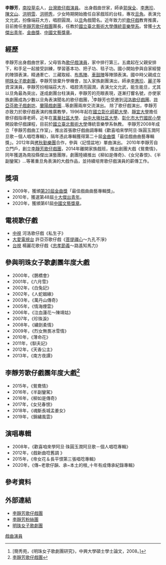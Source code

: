 {{BLPsources|time=2022-06-06T06:29:55+00:00}}
{{藝人
|姓名 = 李靜芳
|類型 = 女演員


|暱稱 = 阿旦
|國籍 = {{ROC}}
|出生地點 = {{TWN}}[[南投縣|南投縣]][[草屯鎮|草屯鎮]]
|職業 = [[藝術家|藝術家]]、[[演員|演員]]、[[歌手|歌手]]、[[教師|教師]]、[[主持|主持]]、[[教授|教授]]
|父母 = {{ubl|父：李子明|母：許素珠}} 
|子女 = 女：徐旻娸 女：徐佩嫻 子：徐碩鴻
|網站 = {{URL|https://www.facebook.com/lcftot/|李靜芳歌仔戲團}} 
|相關團體 =[[李靜芳歌仔戲團|李靜芳歌仔戲團]]
|獎項 = {{ubl|2009年「最佳戲曲曲藝專輯獎」|2010年「十大傑出青年」|2020年「中國文藝獎章」}}
}}

'''李靜芳'''，[[南投縣|南投]][[草屯|草屯]]人，[[台灣|台灣]][[歌仔戲|歌仔戲]][[演員|演員]]。
出身戲曲世家，師承[[郭保全|郭保全]]、[[李惠珍|李惠珍]]、[[陳文山|陳文山]]、[[洪明雪|洪明雪]]、[[洪明秀|洪明秀]]，少女時期開始擔任自家戲班的台柱，專攻[[旦角|旦角]]。表演允文允武，扮像端莊大方，唱腔圓潤，以[[旦|旦]]角戲聞名。近年致力於[[歌仔戲|歌仔戲]]教育推廣，目前擔任[[李靜芳歌仔戲團|李靜芳歌仔戲團]]團長，任教於[[國立臺北藝術大學|國立臺北藝術大學]][[傳統音樂學系|傳統音樂學系]]。曾獲[[中華民國十大傑出青年|十大傑出青年]]、[[金曲獎|金曲獎]]、[[中國文藝獎章|中國文藝獎章]]。

==經歷==

李靜芳出身戲曲世家，父母皆為[[歌仔戲|歌仔戲]][[演員|演員]]，家中排行第三。五歲起在父親安排下，和手足一起接受訓練，學習基本功、把子功、毯子功。國小開始參與自家經營的陣頭表演，精通牽亡、三藏取經、[[布馬陣|布馬陣]]、[[車鼓陣|車鼓陣]]等陣頭表演。國中時父親成立[[明珠女子歌劇團|明珠女子歌劇團]]，李靜芳放棄升學機會，加入家族劇團演出，師承[[李惠珍|李惠珍]]、[[麗子|麗子]]等資深演員，李靜芳扮相端莊大方、唱腔清亮圓潤，表演允文允武，能生能旦，尤其以旦角最為突出，遂成劇團台柱演員，李靜芳的亮眼表現，逐漸打響名號，亦使家族劇團成為少數以旦角表演聞名的歌仔戲團，<ref>[簡秀苑，《明珠女子歌劇團研究》，中興大學碩士學士論文，2008。]</ref>李靜芳也受邀到[[河洛歌仔戲團|河洛歌仔戲團]]、[[許亞芬歌子戲劇坊|許亞芬歌子戲劇坊]]、[[蘭陽戲劇團|蘭陽戲劇團]]…等劇團兩岸交流演出。
除了歌仔戲演出，李靜芳亦致力於歌仔戲表演的推廣教學，1996年起在[[國立彰化師範大學|國立彰化師範大學]]、[[靜宜大學|靜宜大學]]擔任歌仔戲指導老師，近年在[[萬華社區大學|萬華社區大學]]、[[台中大墩社區大學|台中大墩社區大學]]、[[彰化市大竹國民小學|彰化市大竹國民小學]]開設歌仔戲課程，目前於[[國立臺北藝術大學|國立臺北藝術大學]]傳統音樂學系執教。
李靜芳2008年成立「李靜芳戲曲工作室」，推出首張歌仔戲曲調專輯《歡喜咱來學阿旦‧珠圓玉潤阿旦歌－個人唱唸專輯》，隔年憑此專輯獲得第二十屆[[金曲獎|金曲獎]]「最佳戲曲曲藝專輯獎」。2012年與[[拷秋勤樂團|拷秋勤樂團]]合作，參與〈記憶盆地〉單曲演出。
2010年李靜芳自立門戶，創立[[李靜芳歌仔戲團|李靜芳歌仔戲團]]，2014年離開家族戲班，推出創團大戲《鴛鴦情》，同年獲選為南投縣傑出演藝團隊，劇團陸續推出《柳如是傳奇》、《女兒春恨》、《半副鑾駕》…等著重旦角表演的大戲作品，並持續培育歌仔戲演員的薪傳工作。

==獎項==

*2009年，獲頒[[第20屆金曲獎|第20屆金曲獎]]「最佳戲曲曲藝專輯獎」。
*2010年，獲選第48屆[[中華民國十大傑出青年|十大傑出青年]]。
*2020年，獲頒第61屆[[中國文藝獎章|中國文藝獎章]]。

==電視歌仔戲==
*[[中視|中視]] 河洛歌仔戲《私生子》
*[[大愛電視台|大愛電視台]] 許亞芬歌仔戲《[[菩提禪心|菩提禪心]]～九孔不淨》
*[[台視|台視]] 楊麗花歌仔戲《[[忠孝節義|忠孝節義]]～路遙知馬力》

==參與明珠女子歌劇團年度大戲==

*2000年，《鵲橋會》
*2001年，《六月雪》
*2002年，《白兔記》
*2002年，《人蛇姻緣》
*2003年，《萬丹山傳奇》
*2005年，《情海煙雲》
*2006年，《泣血蓮花～陳靖姑》
*2007年，《珍珠淚》
*2008年，《繡劍柔情》
*2009年，《烈女無畏冰雪情》
*2010年，《薄命花》
*2011年，《馴夫記》
*2012年，《天香公主》
*2013年，《南方夜譚》

==李靜芳歌仔戲團年度大戲<ref>[https://www.facebook.com/pg/lcftot/photos/?ref=page_internal 李靜芳歌仔戲團]</ref>==

*2015年，《鴛鴦情》
*2016年，《半副鑾駕》
*2016年，《柳如是傳奇》
*2017年，《女兒春恨》
*2018年，《魂斷長城孟姜女》
*2019年，《錦繡風雲》

==演唱專輯==

*2008年，《歡喜咱來學阿旦‧珠圓玉潤阿旦歌－個人唱唸專輯》
*2012年，《戲新曲唸舊調 》
*2015年，《帝女花＆長平恨第三張唱唸專輯》
*2020年，《傳~老歌仔韻、承~本土的根_十年有成傳承紀錄專輯》

==參考資料==
{{reflist}}

==外部連結==
*[https://www.facebook.com/pg/lcftot/posts/ 李靜芳歌仔戲團]
*[https://www.facebook.com/leechingfangfanstroupe/  李靜芳粉絲團]
*[https://www.facebook.com/twpearl/  明珠女子歌劇團] {{Wayback|url=https://www.facebook.com/twpearl/ |date=20150423030118 }}


[[Category:台灣歌仔戲演員|戲曲演員]]
